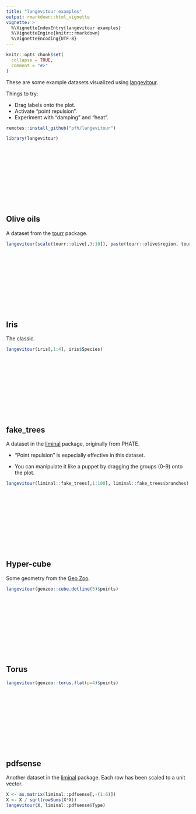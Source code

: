 ```yaml
---
title: "langevitour examples"
output: rmarkdown::html_vignette
vignette: >
  %\VignetteIndexEntry{langevitour examples}
  %\VignetteEngine{knitr::rmarkdown}
  %\VignetteEncoding{UTF-8}
---
```


<style>
h2,h3,h4 { margin-top: 200px; }
</style>

```r
knitr::opts_chunk$set(
  collapse = TRUE,
  comment = "#>"
)
```

These are some example datasets visualized using [langevitour](https://github.com/pfh/langevitour).

Things to try:

* Drag labels onto the plot.
* Activate "point repulsion".
* Experiment with "damping" and "heat".

```r
remotes::install_github("pfh/langevitour")
```

```r
library(langevitour)
```

## Olive oils

A dataset from the [tourr](http://ggobi.github.io/tourr/) package.

```r
langevitour(scale(tourr::olive[,3:10]), paste(tourr::olive$region, tourr::olive$area))
```

## Iris

The classic.

```r
langevitour(iris[,1:4], iris$Species)
```

## fake_trees

A dataset in the [liminal](https://sa-lee.github.io/liminal/) package, originally from PHATE.

* "Point repulsion" is especially effective in this dataset.

* You can manipulate it like a puppet by dragging the groups (0-9) onto the plot.


```r
langevitour(liminal::fake_trees[,1:100], liminal::fake_trees$branches)
```

## Hyper-cube

Some geometry from the [Geo Zoo](https://github.com/schloerke/geozoo).

```r
langevitour(geozoo::cube.dotline(5)$points)
```

## Torus

```r
langevitour(geozoo::torus.flat(p=4)$points)
```

## pdfsense

Another dataset in the [liminal](https://sa-lee.github.io/liminal/) package. Each row has been scaled to a unit vector.

```r
X <- as.matrix(liminal::pdfsense[,-(1:6)])
X <- X / sqrt(rowSums(X*X))
langevitour(X, liminal::pdfsense$Type)
```
